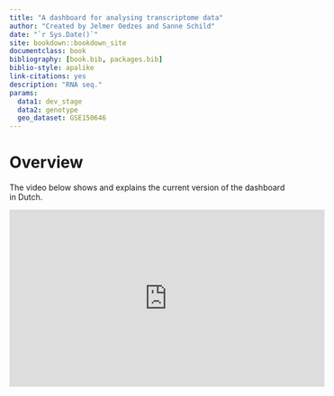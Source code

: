 ```yaml
--- 
title: "A dashboard for analysing transcriptome data"
author: "Created by Jelmer Oedzes and Sanne Schild"
date: "`r Sys.Date()`"
site: bookdown::bookdown_site
documentclass: book
bibliography: [book.bib, packages.bib]
biblio-style: apalike
link-citations: yes
description: "RNA seq."
params:
  data1: dev_stage
  data2: genotype
  geo_dataset: GSE150646
---
```


# Overview

The video below shows and explains the current version of the dashboard in Dutch. 

<iframe width="560" height="315" src="https://www.youtube.com/embed/h00wzvArLyM" frameborder="0" allow="accelerometer; autoplay; clipboard-write; encrypted-media; gyroscope; picture-in-picture" allowfullscreen></iframe>

